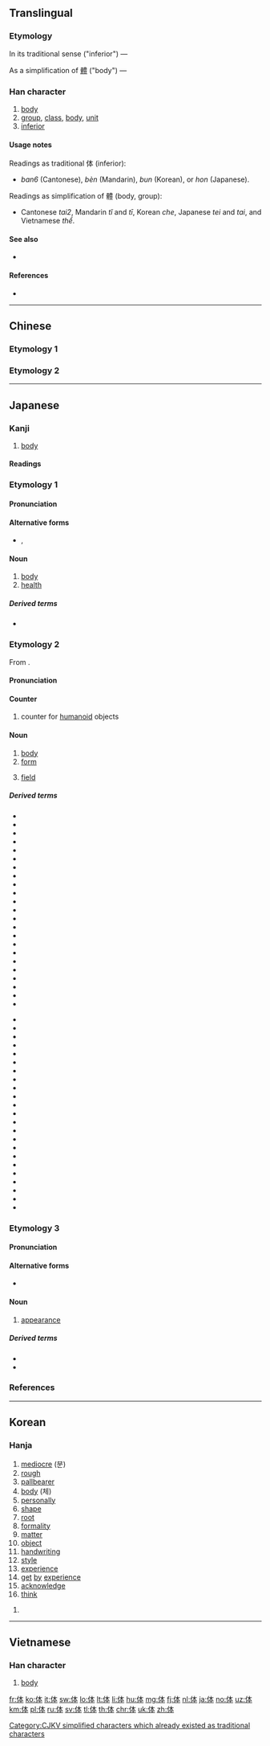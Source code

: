 ==Translingual==
{{ja-forms|体/体|体/体|体/[[體]]}}

===Etymology===
In its traditional sense ("inferior") — {{Han compound|人|本|c1=s|c2=p|alt1=亻|t1=person|ls=psc}}

As a simplification of [[體]] ("body") — {{Han compound|人|本|alt1=亻|t1=person|t2=basis|ls=ic}}

===Han character===
{{Han char|rn=9|rad=人|as=05|sn=7|four=25230|canj=ODM|ids=⿰亻本}}

# [[body]] {{qualifier|as simplification of 體}}
# [[group]], [[class]], [[body]], [[unit]] {{qualifier|as simplification of 體}}
# [[inferior]] {{qualifier|as traditional 体}}

====Usage notes====
Readings as traditional 体 (inferior):
* ''ban6'' (Cantonese), ''bèn'' (Mandarin), ''bun'' (Korean), or ''hon'' (Japanese).
Readings as simplification of 體 (body, group):
* Cantonese ''tai2'', Mandarin ''tǐ'' and ''tī'', Korean ''che'', Japanese ''tei'' and ''tai'', and Vietnamese ''thể''.

====See also====
* {{l|mul|休}} <!-- Graphically similar -->

====References====
* {{Han ref|kx=0098.130|dkj=00509|dj=0208.030|hdz=10130.010|uh=4F53|ud=20307|bh=CA5E|bd=51806}}

----

==Chinese==

===Etymology 1===
{{zh-see|體}}

===Etymology 2===
{{zh-see|笨|v}}

----

==Japanese==

===Kanji===
{{ja-kanji|grade=2|rs=人05|style=s|kyu=體}}

# [[body]]

====Readings====
{{ja-readings
|goon=[[たい]] (tai)
|kanon=[[てい]] (tei)
|kun=[[からだ]] (karada)
}}

===Etymology 1===
{{ja-kanjitab|からだ|yomi=k}}

====Pronunciation====
{{ja-pron|yomi=k|からだ|acc=0|acc_ref=DJR,NHK}}

====Alternative forms====
* {{ja-l|躯}}, {{ja-l|身体}}

====Noun====
{{ja-noun|からだ}}

# [[body]]
# [[health]]

=====Derived terms=====
* {{ja-r|体付き|からだつき}}

===Etymology 2===
{{ja-kanjitab|たい|yomi=o}}
From {{etyl|ltc|ja|sort=たい}} {{m|zh|體|tr=thej<sup>X</sup>||body}}.

====Pronunciation====
{{ja-pron|yomi=goon|たい|acc=1|acc_ref=DJR,NHK}}

====Counter====
{{ja-pos|counter|たい}}

# counter for [[humanoid]] objects

====Noun====
{{ja-noun|たい}}

# [[body]]
# [[form]]
# {{lb|ja|algebra|sort=たい}} [[field]] {{gloss|commutative ring with invertible nonzero elements}}

=====Derived terms=====
{{der-top}}
* {{ja-r|ガラス体|ガラスたい|[[vitreous body]]}}
* {{ja-r|字体|じたい}}
* {{ja-r|硝子体|しょうしたい|[[vitreous body]]}}
* {{ja-r|身体|しんたい}}
* {{ja-r|体位|たい.い}}
* {{ja-r|体育|たい.いく}}
* {{ja-r|体液|たいえき}}
* {{ja-r|体温|たいおん}}
* {{ja-r|体外|たいがい}}
* {{ja-r|体格|たいかく}}
* {{ja-r|体感|たいかん}}
* {{ja-r|体技|たいぎ}}
* {{ja-r|体協|たいきょう}}
* {{ja-r|体躯|たいく}}
* {{ja-r|体腔|たいくう}}
* {{ja-r|体刑|たいけい}}
* {{ja-r|体型|たいけい}}
* {{ja-r|体形|たいけい}}
* {{ja-r|体系|たいけい}}
* {{ja-r|体験|たいけん}}
* {{ja-r|体現|たいげん}}
* {{ja-r|体言|たいげん}}
* {{ja-r|体質|たいしつ}}
{{der-mid}}
* {{ja-r|体重|たいじゅう}}
* {{ja-r|体臭|たいしゅつ}}
* {{ja-r|体術|たいじゅつ|[[taijutsu]]}}
* {{ja-r|体制|たいせい}}
* {{ja-r|体勢|たいせい}}
* {{ja-r|体積|たいせき}}
* {{ja-r|体操|たいそう}}
* {{ja-r|体中|たいちゅう}}
* {{ja-r|体調|たいちょう}}
* {{ja-r|体長|たいちょう}}
* {{ja-r|体得|たいとく}}
* {{ja-r|体内|たいない}}
* {{ja-r|体認|たいにん}}
* {{ja-r|体熱|たいねつ}}
* {{ja-r|体罰|たいばつ}}
* {{ja-r|体貌|たいぼつ}}
* {{ja-r|体面|たいめん}}
* {{ja-r|体毛|たいもう}}
* {{ja-r|体様|たいよう}}
* {{ja-r|体要|たいよう}}
* {{ja-r|体量|たいりょう}}
* {{ja-r|体力|たいりょく}}
* {{ja-r|扁桃体|へんとうたい|[[amygdala]]}}
{{der-bottom}}

===Etymology 3===
{{ja-kanjitab|てい|yomi=o}}

====Pronunciation====
{{ja-pron|yomi=kanon|てい|acc=1|acc_ref=DJR,NHK}}

====Alternative forms====
* {{ja-l|態}}

====Noun====
{{ja-noun|てい}}

# [[appearance]]

=====Derived terms=====
* {{ja-r|体裁|ていさい}}
* {{ja-r|体良く|ていよく}}

===References===
<references/>

----

==Korean==

===Hanja===
{{ko-hanja|hangeul=[[분]], [[체]]|rv=bun, che|mr=pun, ch'e|y=pun, chey|eumhun=[[용렬하다]], [[몸]]|ehrv=yongnyeolhada, mom|ehmr=yongnyŏrhada, mom|ehy=yonglyelhada, mom}}
# [[mediocre]] (분)
# [[rough]]
# [[pallbearer]]
# [[body]] (체)
# [[personally]]
# [[shape]]
# [[root]]
# [[formality]]
# [[matter]]
# [[object]]
# [[handwriting]]
# [[style]]
# [[experience]]
# [[get]] [[by]] [[experience]]
# [[acknowledge]]
# [[think]]

# {{defn|lang=ko|sort=人05}}

----

==Vietnamese==

===Han character===
{{vi-hantu|thể|rs=人05}}

# [[body]]

[[Category:CJKV simplified characters which already existed as traditional characters]]

[[fr:体]]
[[ko:体]]
[[it:体]]
[[sw:体]]
[[lo:体]]
[[lt:体]]
[[li:体]]
[[hu:体]]
[[mg:体]]
[[fj:体]]
[[nl:体]]
[[ja:体]]
[[no:体]]
[[uz:体]]
[[km:体]]
[[pl:体]]
[[ru:体]]
[[sv:体]]
[[tl:体]]
[[th:体]]
[[chr:体]]
[[uk:体]]
[[zh:体]]